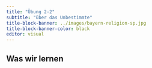 ```yaml
---
title: "Übung 2-2"
subtitle: "über das Unbestimmte"
title-block-banner: ../images/bayern-religion-sp.jpg
title-block-banner-color: black
editor: visual
---
```


## Was wir lernen
